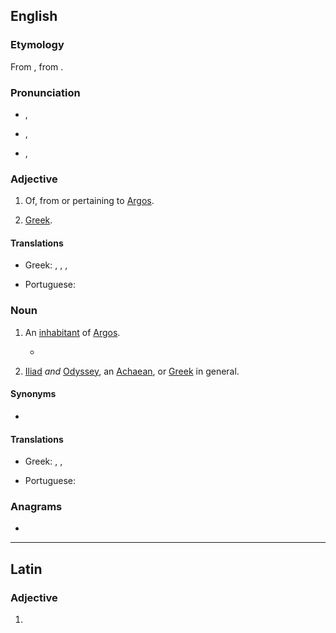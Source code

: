 {{also|argive}}
==English==
{{wikipedia|Argives}}

===Etymology===
From {{uder|en|la|Argīvus}}, from {{uder|en|grc|Ἀργεῖος}}.

===Pronunciation===
* {{a|GA}} {{IPA|en|/ˈɑɹɡaɪv/}}, {{IPA|en|/ˈɑɹdʒaɪv/}}
* {{a|UK}} {{IPA|en|/ˈɑːɡaɪv/}}, {{IPA|en|/ˈɑːdʒaɪv/}}
* {{a|NZ}} {{IPA|en|/ˈɐːɡɒev/}}, {{IPA|en|/ˈɐːdʒɒev/}}

===Adjective===
{{en-adj}}

# {{lb|en|Ancient Greece}} Of, from or pertaining to [[Argos]].
# {{lb|en|Ancient Greece|loosely}} [[Greek]].

====Translations====
{{trans-top|of, from or pertaining to Argos}}
* Greek: {{t+|el|αργείτικος}}, {{t+|el|αργίτικος}}, {{t+|el|αργείος}}, {{t+|el|αργίτης}}
{{trans-mid}}
* Portuguese: {{t|pt|argivo}}
{{trans-bottom}}

===Noun===
{{en-noun}}

# {{lb|en|Ancient Greece}} An [[inhabitant]] of [[Argos]].
#* {{quote-book|en|year=1942|author= George Rawlinson, transl.|title=The Persian Wars|url=http://mcadams.posc.mu.edu/txt/ah/herodotus/|chapter=Erato|by=Herodotus|passage=The Greeks generally think that this fate came upon him because he induced the Pythoness to pronounce against Demaratus; the Athenians differ from all others in saying that it was because he cut down the sacred grove of the goddesses when he made his invasion by Eleusis; while the '''Argives''' ascribe it to his having taken from their refuge and cut to pieces certain '''argives''' who had fled from battle into a precinct sacred to Argus, where Cleomenes slew them, burning likewise at the same time, through irreverence, the grove itself.}}
# {{lb|en|Ancient Greece|poetic}} {{n-g|In the [[Homer]]ic}} [[Iliad]] ''and'' [[Odyssey]], {{n-g|and in later classical epics, an alternate name for}} an [[Achaean]], or [[Greek]] in general.

====Synonyms====
{{sense|person from Argos}}
* {{l|en|Argot}}

====Translations====
{{trans-top|person from Argos}}
* Greek: {{t+|el|Αργείος|m}}, {{t+|el|Αργείτης|m}}, {{t+|el|Αργίτης|m}}
{{trans-mid}}
* Portuguese: {{t|pt|argivo|m}}
{{trans-bottom}}

===Anagrams===
* {{anagrams|en|a=aegirv|rivage|virgae}}

----

==Latin==

===Adjective===
{{la-adj-form|Argīve}}

# {{inflection of|la|Argīvus||voc|m|s}}